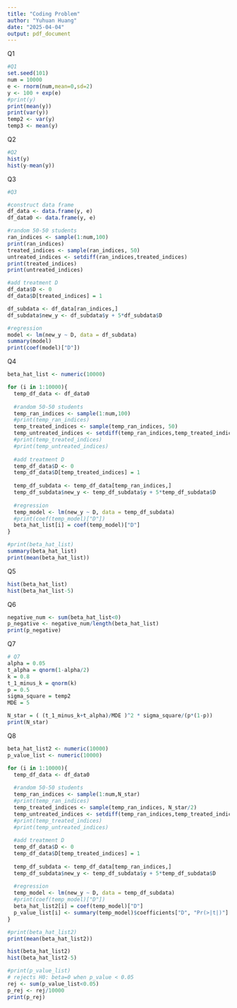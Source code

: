 ```yaml
---
title: "Coding Problem"
author: "Yuhuan Huang"
date: "2025-04-04"
output: pdf_document
---
```


Q1
```r
#Q1
set.seed(101)
num = 10000
e <- rnorm(num,mean=0,sd=2)
y <- 100 + exp(e)
#print(y)
print(mean(y))
print(var(y))
temp2 <- var(y)
temp3 <- mean(y)
```

Q2
```r
#Q2
hist(y)
hist(y-mean(y))
```

Q3
```r
#Q3

#construct data frame
df_data <- data.frame(y, e)
df_data0 <- data.frame(y, e)

#random 50-50 students
ran_indices <- sample(1:num,100)
print(ran_indices)
treated_indices <- sample(ran_indices, 50)
untreated_indices <- setdiff(ran_indices,treated_indices)
print(treated_indices)
print(untreated_indices)

#add treatment D
df_data$D <- 0
df_data$D[treated_indices] = 1

df_subdata <- df_data[ran_indices,]
df_subdata$new_y <- df_subdata$y + 5*df_subdata$D

#regression
model <- lm(new_y ~ D, data = df_subdata)
summary(model)
print(coef(model)["D"])
```

Q4
```r
beta_hat_list <- numeric(10000)

for (i in 1:10000){
  temp_df_data <- df_data0
  
  #random 50-50 students
  temp_ran_indices <- sample(1:num,100)
  #print(temp_ran_indices)
  temp_treated_indices <- sample(temp_ran_indices, 50)
  temp_untreated_indices <- setdiff(temp_ran_indices,temp_treated_indices)
  #print(temp_treated_indices)
  #print(temp_untreated_indices)
  
  #add treatment D
  temp_df_data$D <- 0
  temp_df_data$D[temp_treated_indices] = 1
  
  temp_df_subdata <- temp_df_data[temp_ran_indices,]
  temp_df_subdata$new_y <- temp_df_subdata$y + 5*temp_df_subdata$D
  
  #regression
  temp_model <- lm(new_y ~ D, data = temp_df_subdata)
  #print(coef(temp_model)["D"])
  beta_hat_list[i] = coef(temp_model)["D"]
}

#print(beta_hat_list)
summary(beta_hat_list)
print(mean(beta_hat_list))
```

Q5
```r
hist(beta_hat_list)
hist(beta_hat_list-5)
```

Q6
```r
negative_num <- sum(beta_hat_list<0)
p_negative <- negative_num/length(beta_hat_list)
print(p_negative)
```

Q7
```r
# Q7
alpha = 0.05
t_alpha = qnorm(1-alpha/2)
k = 0.8
t_1_minus_k = qnorm(k)
p = 0.5
sigma_square = temp2
MDE = 5

N_star = ( (t_1_minus_k+t_alpha)/MDE )^2 * sigma_square/(p*(1-p))
print(N_star)
```

Q8
```r
beta_hat_list2 <- numeric(10000)
p_value_list <- numeric(10000)

for (i in 1:10000){
  temp_df_data <- df_data0
  
  #random 50-50 students
  temp_ran_indices <- sample(1:num,N_star)
  #print(temp_ran_indices)
  temp_treated_indices <- sample(temp_ran_indices, N_star/2)
  temp_untreated_indices <- setdiff(temp_ran_indices,temp_treated_indices)
  #print(temp_treated_indices)
  #print(temp_untreated_indices)
  
  #add treatment D
  temp_df_data$D <- 0
  temp_df_data$D[temp_treated_indices] = 1
  
  temp_df_subdata <- temp_df_data[temp_ran_indices,]
  temp_df_subdata$new_y <- temp_df_subdata$y + 5*temp_df_subdata$D
  
  #regression
  temp_model <- lm(new_y ~ D, data = temp_df_subdata)
  #print(coef(temp_model)["D"])
  beta_hat_list2[i] = coef(temp_model)["D"]
  p_value_list[i] <- summary(temp_model)$coefficients["D", "Pr(>|t|)"]
}

#print(beta_hat_list2)
print(mean(beta_hat_list2))

hist(beta_hat_list2)
hist(beta_hat_list2-5)

#print(p_value_list)
# rejects H0: beta=0 when p_value < 0.05
rej <- sum(p_value_list<0.05)
p_rej <- rej/10000
print(p_rej)
```

